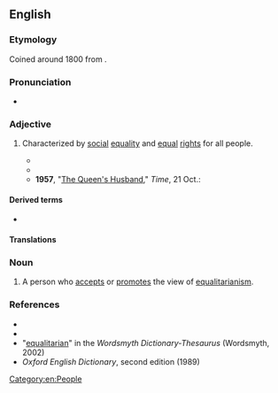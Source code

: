 ==English==

===Etymology===
Coined around 1800 from {{suffix|en|equality|arian}}.

===Pronunciation===
* {{audio|en|LL-Q1860 (eng)-Rho9998-equalitarian.wav|Audio (UK)}}

===Adjective===
{{en-adj}}

# {{lb|en|dated}} Characterized by [[social]] [[equality]] and [[equal]] [[right]]s for all people.
#: {{syn|en|egalitarian}}
#* {{quote-book|en|author=A. O. Lovejoy|authorlink=Arthur Oncken Lovejoy|title=The Great Chain of Being: A Study of the History of an Idea|year=1936|publisher=Harvard University Press|page=205|pageurl=https://archive.org/details/greatchainofbein0000love_r2w8/page/205/mode/1up|passage=There was more than one way, however, in which the principles embodied in the cosmological conception of the Chain of Being could be used as weapons against social discontent and especially against all '''equalitarian''' movements.}}
#* {{RQ:Orwell Homage|passage=Later it became the fashion to decry the militias, and therefore to pretend that the faults which were due to lack of training and weapons were the result of the '''equalitarian''' system. Actually, a newly raised draft of militia was an undisciplined mob not because the officers called the privates 'Comrade' but because raw troops are ''always'' an undisciplined mob.}}
#* '''1957''', "[https://web.archive.org/web/20080922021806/http://www.time.com/time/magazine/article/0,9171,937935,00.html The Queen's Husband]," ''Time'', 21 Oct.:
#*: {{quote|en|In the increasingly '''equalitarian''' Britain of the postwar years, Britain's monarchy found itself subject to a questioning, scarcely articulated, of the utility of an expensive royal household.}}

====Derived terms====
* {{l|en|equalitarianism}}

====Translations====
{{trans-see|egalitarian}}

===Noun===
{{en-noun}}

# {{lb|en|dated}} A person who [[accepts]] or [[promotes]] the view of [[equalitarianism]].
#: {{syn|en|egalitarian}}

===References===
* {{R:Webster 1913}}
* {{R:Dictionary.com}}
* "[http://www.wordsmyth.net/live/home.php?script=search&matchent=equalitarian&matchtype=exact equalitarian]" in the ''Wordsmyth Dictionary-Thesaurus'' (Wordsmyth, 2002)
* ''Oxford English Dictionary'', second edition (1989)

[[Category:en:People]]